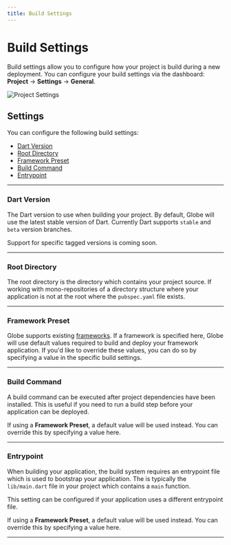 ```yaml
---
title: Build Settings
---
```


# Build Settings

Build settings allow you to configure how your project is build during a new deployment. You can configure your build settings via the dashboard: **Project** -> **Settings** -> **General**.

![Project Settings](/docs/project-settings.png)

## Settings

You can configure the following build settings:

- [Dart Version](#dart-version)
- [Root Directory](#root-directory)
- [Framework Preset](#framework-preset)
- [Build Command](#build-command)
- [Entrypoint](#entrypoint)

---

### Dart Version

The Dart version to use when building your project. By default, Globe will use the latest stable version of Dart. Currently Dart supports `stable` and `beta` version branches.

Support for specific tagged versions is coming soon.

---

### Root Directory

The root directory is the directory which contains your project source. If working with mono-repositories of a directory structure where your application is not at the root where the `pubspec.yaml` file exists.

---

### Framework Preset

Globe supports existing [frameworks](/docs/frameworks). If a framework is specified here, Globe will use default values required to build and deploy your framework application. If you'd like to override these values, you can do so by specifying a value in the specific build settings.

---

### Build Command

A build command can be executed after project dependencies have been installed. This is useful if you need to run a build step before your application can be deployed.

If using a **Framework Preset**, a default value will be used instead. You can override this by specifying a value here.

---

### Entrypoint

When building your application, the build system requires an entrypoint file which is used to bootstrap your application. The is typically the `lib/main.dart` file in your project
which contains a `main` function.

This setting can be configured if your application uses a different entrypoint file.

If using a **Framework Preset**, a default value will be used instead. You can override this by specifying a value here.

---
